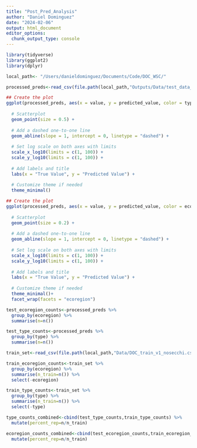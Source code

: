 ```yaml
---
title: "Post_Pred_Analysis"
author: "Daniel Dominguez"
date: "2024-02-06"
output: html_document
editor_options: 
  chunk_output_type: console
---
```


```r
library(tidyverse)
library(ggplot2)
library(dplyr)
```

```r
local_path<- "/Users/danieldominguez/Documents/Code/DOC_WSC/"
```

```r
processed_preds<-read_csv(file.path(local_path,"Outputs/Data/test_data_with_predictions.csv"))
```

```r
## Create the plot
ggplot(processed_preds, aes(x = value, y = predicted_value, color = type,)) +
  
  # Scatterplot
  geom_point(size = 0.5) +
  
  # Add a dashed one-to-one line
  geom_abline(slope = 1, intercept = 0, linetype = "dashed") +
  
  # Set log scale on both axes with limits
  scale_x_log10(limits = c(1, 100)) +
  scale_y_log10(limits = c(1, 100)) +
  
  # Add labels and title
  labs(x = "True Value", y = "Predicted Value") +
  
  # Customize theme if needed
  theme_minimal()
```

```r
## Create the plot
ggplot(processed_preds, aes(x = value, y = predicted_value, color = ecoregion,)) +
  
  # Scatterplot
  geom_point(size = 0.2) +
  
  # Add a dashed one-to-one line
  geom_abline(slope = 1, intercept = 0, linetype = "dashed") +
  
  # Set log scale on both axes with limits
  scale_x_log10(limits = c(1, 100)) +
  scale_y_log10(limits = c(1, 100)) +
  
  # Add labels and title
  labs(x = "True Value", y = "Predicted Value") +
  
  # Customize theme if needed
  theme_minimal()+
  facet_wrap(facets = "ecoregion")
```

```r
test_ecoregion_counts<-processed_preds %>% 
  group_by(ecoregion) %>% 
  summarise(n=n())

test_type_counts<-processed_preds %>% 
  group_by(type) %>% 
  summarise(n=n())

```

```r
train_set<-read_csv(file.path(local_path,"Data/DOC_train_v1_nosecchi.csv"))
```

```r
train_ecoregion_counts<-train_set %>% 
  group_by(ecoregion) %>% 
  summarise(n_train=n()) %>% 
  select(-ecoregion) 

train_type_counts<-train_set %>% 
  group_by(type) %>%  
  summarise(n_train=n()) %>% 
  select(-type) 
```

```r
type_counts_combined<-cbind(test_type_counts,train_type_counts) %>% 
  mutate(percent_rep=n/n_train)

ecoregion_counts_combined<-cbind(test_ecoregion_counts,train_ecoregion_counts) %>% 
  mutate(percent_rep=n/n_train)
  
```

